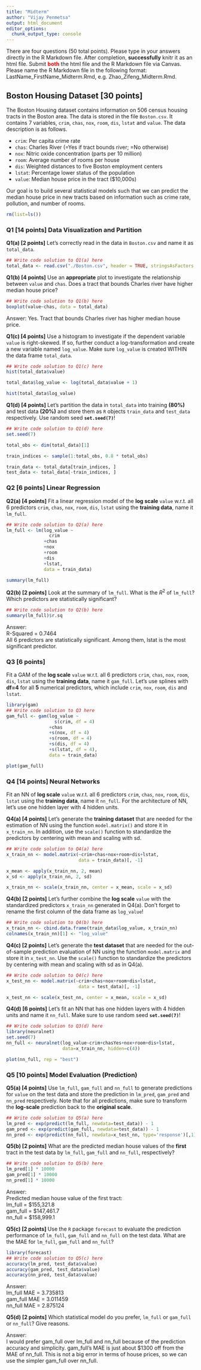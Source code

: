 ```yaml
---
title: "Midterm"
author: "Vijay Penmetsa"
output: html_document
editor_options: 
  chunk_output_type: console
---
```


There are four questions (50 total points). Please type in your answers directly in the R Markdown file. After completion, **successfully** knitr it as an html file. Submit <span style="color:red">**both**</span> the html file and the R Markdown file via Canvas. Please name the R Markdown file in the following format: LastName_FirstName_Midterm.Rmd, e.g. Zhao_Zifeng_Midterm.Rmd.


## Boston Housing Dataset [30 points]
The Boston Housing dataset contains information on 506 census housing tracts in the Boston area. The data is stored in the file `Boston.csv`. It contains 7 variables, `crim`, `chas`, `nox`, `room`, `dis`, `lstat` and `value`. The data description is as follows.

+ `crim`: Per capita crime rate
+ `chas`: Charles River (=Yes if tract bounds river; =No otherwise)
+ `nox`: Nitric oxide concentration (parts per 10 million)
+ `room`: Average number of rooms per house
+ `dis`: Weighted distances to five Boston employment centers
+ `lstat`: Percentage lower status of the population
+ `value`: Median house price in the tract ($10,000s)

Our goal is to build several statistical models such that we can predict the median house price in new tracts based on information such as crime rate, pollution, and number of rooms.

```r
rm(list=ls())
```


###  **Q1 [14 points]** Data Visualization and Partition
**Q1(a) [2 points]**
Let's correctly read in the data in `Boston.csv` and name it as `total_data`. 
```r
## Write code solution to Q1(a) here
total_data <- read.csv("./Boston.csv", header = TRUE, stringsAsFactors = TRUE)
```

**Q1(b) [4 points]**
Use an **appropriate** plot to investigate the relationship between `value` and `chas`. Does a tract that bounds Charles river have higher median house price?
```r
## Write code solution to Q1(b) here
boxplot(value~chas, data = total_data)
```
  
Answer: Yes. Tract that bounds Charles river has higher median house price.


**Q1(c) [4 points]**
Use a histogram to investigate if the dependent variable `value` is right-skewed. If so, further conduct a log-transformation and create a new variable named `log_value`. Make sure `log_value` is created WITHIN the data frame `total_data`.
```r
## Write code solution to Q1(c) here
hist(total_data$value)

total_data$log_value <- log(total_data$value + 1)

hist(total_data$log_value)
```


**Q1(d) [4 points]**
Let's partition the data in `total_data` into training **(80%)** and test data **(20%)** and store them as `R` objects `train_data` and `test_data` respectively. Use random seed **`set.seed(7)`**!
```r
## Write code solution to Q1(d) here
set.seed(7)

total_obs <- dim(total_data)[1]

train_indices <- sample(1:total_obs, 0.8 * total_obs)

train_data <- total_data[train_indices, ]
test_data <- total_data[-train_indices, ]
```


### **Q2 [6 points]** Linear Regression
**Q2(a) [4 points]**
Fit a linear regression model of the **log scale** `value` w.r.t. all 6 predictors `crim`, `chas`, `nox`, `room`, `dis`, `lstat` using the **training data**, name it `lm_full`.
```r
## Write code solution to Q2(a) here
lm_full <- lm(log_value ~ 
                crim
              +chas
              +nox
              +room
              +dis
              +lstat, 
              data = train_data)

summary(lm_full)
```

**Q2(b) [2 points]**
Look at the summary of `lm_full`. What is the $R^2$ of `lm_full`? Which predictors are statistically significant?
```r
## Write code solution to Q2(b) here
summary(lm_full)$r.sq
```
  
Answer:  
R-Squared = 0.7464  
All 6 predictors are statistically significant. Among them, lstat is the most significant predictor.


### **Q3 [6 points]**
Fit a GAM of the **log scale** `value` w.r.t. all 6 predictors `crim`, `chas`, `nox`, `room`, `dis`, `lstat` using the **training data**, name it `gam_full`. Let's use splines with **df=4** for all **5** numerical predictors, which include `crim`, `nox`, `room`, `dis` and `lstat`.
```r
library(gam)
## Write code solution to Q3 here
gam_full <- gam(log_value ~ 
                  s(crim, df = 4)
                +chas
                +s(nox, df = 4)
                +s(room, df = 4)
                +s(dis, df = 4)
                +s(lstat, df = 4),
                data = train_data)
```

```r
plot(gam_full)
```



### **Q4 [14 points]** Neural Networks
Fit an NN of **log scale** `value` w.r.t. all 6 predictors `crim`, `chas`, `nox`, `room`, `dis`, `lstat` using the **training data**, name it `nn_full`. For the architecture of NN, let's use one hidden layer with 4 hidden units.

**Q4(a) [4 points]**
Let's generate the **training dataset** that are needed for the estimation of NN using the function `model.matrix()` and store it in `x_train_nn`. In addition, use the `scale()` function to standardize the predictors by centering with mean and scaling with sd.
```r
## Write code solution to Q4(a) here
x_train_nn <- model.matrix(~crim+chas+nox+room+dis+lstat, 
                           data = train_data)[, -1]

x_mean <- apply(x_train_nn, 2, mean)
x_sd <- apply(x_train_nn, 2, sd)

x_train_nn <- scale(x_train_nn, center = x_mean, scale = x_sd)
```

**Q4(b) [2 points]**
Let's further combine the **log scale** `value` with the standardized predictors `x_train_nn` generated in Q4(a). Don't forget to rename the first column of the data frame as `log_value`!
```r
## Write code solution to Q4(b) here
x_train_nn <- cbind.data.frame(train_data$log_value, x_train_nn)
colnames(x_train_nn)[1] <- "log_value"
```

**Q4(c) [2 points]**
Let's generate the **test dataset** that are needed for the out-of-sample prediction evaluation of NN using the function `model.matrix` and store it in `x_test_nn`. Use the `scale()` function to standardize the predictors by centering with mean and scaling with sd as in Q4(a).
```r
## Write code solution to Q4(c) here
x_test_nn <- model.matrix(~crim+chas+nox+room+dis+lstat,
                           data = test_data)[, -1]

x_test_nn <- scale(x_test_nn, center = x_mean, scale = x_sd)
```

**Q4(d) [6 points]**
Let's fit an NN that has one hidden layers with 4 hidden units and name it `nn_full`. Make sure to use random seed **`set.seed(7)`**!
```r
## Write code solution to Q3(d) here
library(neuralnet)
set.seed(7)
nn_full <- neuralnet(log_value~crim+chasYes+nox+room+dis+lstat,
                     data=x_train_nn, hidden=c(4))
```

```r
plot(nn_full, rep = "best")
```

### **Q5 [10 points]** Model Evaluation (Prediction)
**Q5(a) [4 points]**
Use `lm_full`, `gam_full` and `nn_full` to generate predictions for `value` on the test data and store the prediction in `lm_pred`, `gam_pred` and `nn_pred` respectively. Note that for all predictions, make sure to transform the **log-scale** prediction back to the **original scale**.
```r
## Write code solution to Q5(a) here
lm_pred <- exp(predict(lm_full, newdata=test_data)) - 1
gam_pred <- exp(predict(gam_full, newdata=test_data)) - 1
nn_pred <- exp(predict(nn_full, newdata=x_test_nn, type='response')[,1]) - 1
```

**Q5(b) [2 points]**
What are the predicted median house values of the **first** tract in the test data by `lm_full`, `gam_full` and `nn_full`, respectively?
```r
## Write code solution to Q5(b) here
lm_pred[1] * 10000
gam_pred[1] * 10000
nn_pred[1] * 10000
```
  
Answer:  
Predicted median house value of the first tract:  
lm_full = $155,321.8    
gam_full = $147,461.7    
nn_full = $158,999.1   

**Q5(c) [2 points]**
Use the `R` package `forecast` to evaluate the prediction performance of `lm_full`, `gam_full` and `nn_full` on the test data. What are the MAE for `lm_full`, `gam_full` and `nn_full`?
```r
library(forecast)
## Write code solution to Q5(c) here
accuracy(lm_pred, test_data$value)
accuracy(gam_pred, test_data$value)
accuracy(nn_pred, test_data$value)
```
  
Answer:  
lm_full MAE = 3.735813  
gam_full MAE = 3.011459  
nn_full MAE = 2.875124  

**Q5(d) [2 points]**
Which statistical model do you prefer, `lm_full` or `gam_full` or `nn_full`? Give reasons.  
  
Answer:   
I would prefer gam_full over lm_full and nn_full because of the prediction accuracy and simplicity. gam_full's MAE is just about $1300 off from the MAE of nn_full. This is not a big error in terms of house prices, so we can use the simpler gam_full over nn_full.


